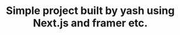 ---
title: "Simple project built by yash using Next.js and framer etc."
publishedAt: "2024-04-08"
images: []
---